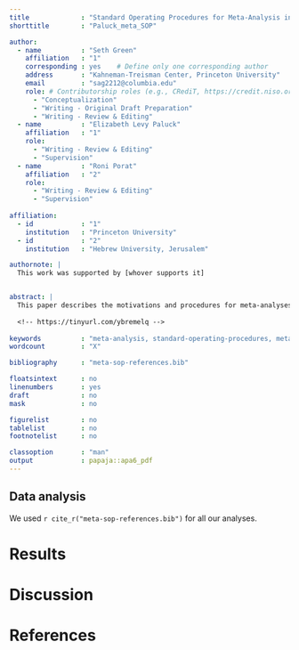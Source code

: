 ```yaml
---
title             : "Standard Operating Procedures for Meta-Analysis in the Paluck Lab"
shorttitle        : "Paluck_meta_SOP"

author: 
  - name          : "Seth Green"
    affiliation   : "1"
    corresponding : yes    # Define only one corresponding author
    address       : "Kahneman-Treisman Center, Princeton University"
    email         : "sag2212@columbia.edu"
    role: # Contributorship roles (e.g., CRediT, https://credit.niso.org/)
      - "Conceptualization"
      - "Writing - Original Draft Preparation"
      - "Writing - Review & Editing"
  - name          : "Elizabeth Levy Paluck"
    affiliation   : "1"
    role:
      - "Writing - Review & Editing"
      - "Supervision"
  - name          : "Roni Porat"
    affiliation   : "2"
    role:
      - "Writing - Review & Editing"
      - "Supervision"
  
affiliation:
  - id            : "1"
    institution   : "Princeton University"
  - id            : "2"
    institution   : "Hebrew University, Jerusalem"

authornote: |
  This work was supported by [whover supports it]


abstract: |
  This paper describes the motivations and procedures for meta-analyses and systematic reviews by Betsy Levy Paluck and co-authors, with reference and examples drawn from four such papers (Paluck and Green 2009, Paluck, Green, and Green 2019, Paluck et al. 2021, and Gantman et al. 2024). We first describe our conceptual aims when writing meta-analytic papers, which are to provide an 'on-ramp' to interested readers, to evaluate a literature's strengths and weaknesses, and to illuminate empirical gaps, which we intend as signposts for future researchers. Second, we describe the typical 'flow' of the papers as a whole. Third, we describe our meta-analytic procedures, detailing our default reporting structure and analytic choices and engaging with recent critiques from Slough and Tyson (2022) and Simonsohn, Simmons, and Nelson (2022). Fourth, we introduce a collection of functions we use to implement our meta-analytic choices, available as an R package. Fifth, we conclude with some open questions for meta-analysts.
  
  <!-- https://tinyurl.com/ybremelq -->
  
keywords          : "meta-analysis, standard-operating-procedures, meta-science"
wordcount         : "X"

bibliography      : "meta-sop-references.bib"

floatsintext      : no
linenumbers       : yes
draft             : no
mask              : no

figurelist        : no
tablelist         : no
footnotelist      : no

classoption       : "man"
output            : papaja::apa6_pdf
---
```


## Data analysis
We used `r cite_r("meta-sop-references.bib")` for all our analyses.


# Results

# Discussion


\newpage

# References

::: {#refs custom-style="Bibliography"}
:::
